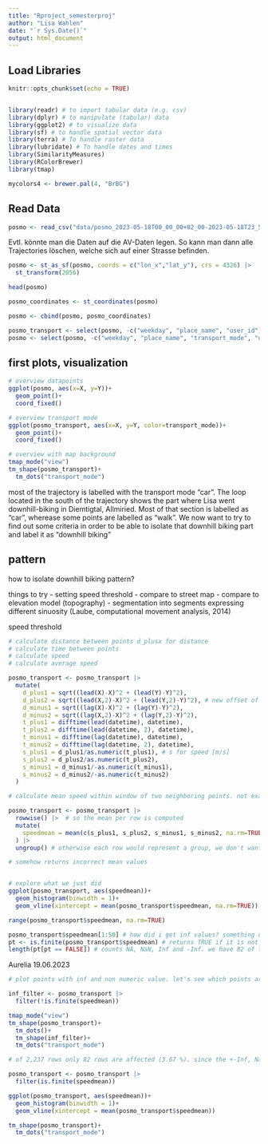 ```yaml
---
title: "Rproject_semesterproj"
author: "Lisa Wahlen"
date: "`r Sys.Date()`"
output: html_document
---
```


## Load Libraries

```r
knitr::opts_chunk$set(echo = TRUE)


library(readr) # to import tabular data (e.g. csv)
library(dplyr) # to manipulate (tabular) data
library(ggplot2) # to visualize data
library(sf) # to handle spatial vector data
library(terra) # To handle raster data
library(lubridate) # To handle dates and times
library(SimilarityMeasures)
library(RColorBrewer)
library(tmap)

mycolors4 <- brewer.pal(4, "BrBG")
```

## Read Data

```r
posmo <- read_csv("data/posmo_2023-05-18T00_00_00+02_00-2023-05-18T23_59_59+02_00.csv")
```

Evtl. könnte man die Daten auf die AV-Daten legen. So kann man dann alle Trajectories löschen, welche sich auf einer Strasse befinden.

```r
posmo <- st_as_sf(posmo, coords = c("lon_x","lat_y"), crs = 4326) |>
  st_transform(2056)

head(posmo)

posmo_coordinates <- st_coordinates(posmo)

posmo <- cbind(posmo, posmo_coordinates)

posmo_transport <- select(posmo, -c("weekday", "place_name", "user_id"))
posmo <- select(posmo, -c("weekday", "place_name", "transport_mode", "user_id"))
```

## first plots, visualization
```r
# overview datapoints
ggplot(posmo, aes(x=X, y=Y))+
  geom_point()+
  coord_fixed()

# overview transport mode
ggplot(posmo_transport, aes(x=X, y=Y, color=transport_mode))+
  geom_point()+
  coord_fixed()

# overview with map background
tmap_mode("view")
tm_shape(posmo_transport)+
  tm_dots("transport_mode")

```
most of the trajectory is labelled with the transport mode "car". The loop located in the south of the trajectory shows the part where Lisa went downhill-biking in Diemtigtal, Allmiried. Most of that section is labelled as "car", wherease some points are labelled as "walk". We now want to try to find out some criteria in order to be able to isolate that downhill biking part and label it as "downhill biking"

## pattern

how to isolate downhill biking pattern?

things to try
- setting speed threshold
- compare to street map
- compare to elevation model (topography)
- segmentation into segments expressing different sinuosity (Laube, computational movement analysis, 2014)

speed threshold
```r
# calculate distance between points d_plusx for distance
# calculate time between points
# calculate speed
# calculate average speed

posmo_transport <- posmo_transport |> 
  mutate(
    d_plus1 = sqrt((lead(X)-X)^2 + (lead(Y)-Y)^2),
    d_plus2 = sqrt((lead(X,2)-X)^2 + (lead(Y,2)-Y)^2), # new offset of 2 in function lead()
    d_minus1 = sqrt((lag(X)-X)^2 + (lag(Y)-Y)^2),
    d_minus2 = sqrt((lag(X,2)-X)^2 + (lag(Y,2)-Y)^2),
    t_plus1 = difftime(lead(datetime), datetime),
    t_plus2 = difftime(lead(datetime, 2), datetime),
    t_minus1 = difftime(lag(datetime), datetime),
    t_minus2 = difftime(lag(datetime, 2), datetime),
    s_plus1 = d_plus1/as.numeric(t_plus1), # s for speed [m/s]
    s_plus2 = d_plus2/as.numeric(t_plus2),
    s_minus1 = d_minus1/-as.numeric(t_minus1),
    s_minus2 = d_minus2/-as.numeric(t_minus2)
  )

# calculate mean speed within window of two neighboring points. not exactly a temporal window because the sampling time varies slightly

posmo_transport <- posmo_transport |>
  rowwise() |>  # so the mean per row is computed
  mutate(
    speedmean = mean(c(s_plus1, s_plus2, s_minus1, s_minus2, na.rm=TRUE))
  ) |> 
  ungroup() # otherwise each row would represent a group, we don't want that

# somehow returns incorrect mean values


# explore what we just did
ggplot(posmo_transport, aes(speedmean))+
  geom_histogram(binwidth = 1)+
  geom_vline(xintercept = mean(posmo_transport$speedmean, na.rm=TRUE)) #no vline because of nan values

range(posmo_transport$speedmean, na.rm=TRUE)

posmo_transport$speedmean[1:50] # how did i get inf values? something divided by 0 returns inf. 0/0 returns NaN
pt <- is.finite(posmo_transport$speedmean) # returns TRUE if it is not one of the values NA, NaN, Inf or -Inf
length(pt[pt == FALSE]) # counts NA, NaN, Inf and -Inf. we have 82 of those
```


Aurelia 19.06.2023

```r
# plot points with inf and non numeric value. let's see which points are affected.

inf_filter <- posmo_transport |> 
  filter(!is.finite(speedmean))

tmap_mode("view")
tm_shape(posmo_transport)+
  tm_dots()+
  tm_shape(inf_filter)+
  tm_dots("transport_mode")

# of 2,237 rows only 82 rows are affected (3.67 %). since the +-Inf, NaN and NA values emerge where either the distance or the time between two points is 0, the points in question seem to be static (either temporally or locally). where no speed can be computed, no evaluation regarding a threshold can be taken. 

posmo_transport <- posmo_transport |> 
  filter(is.finite(speedmean)) 

ggplot(posmo_transport, aes(speedmean))+
  geom_histogram(binwidth = 1)+
  geom_vline(xintercept = mean(posmo_transport$speedmean))

tm_shape(posmo_transport)+
  tm_dots("transport_mode")

```



